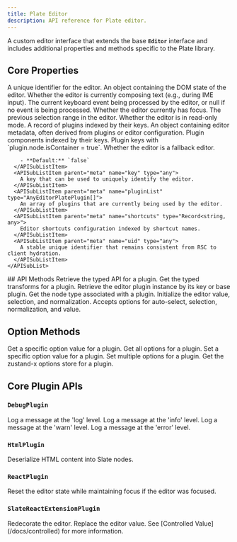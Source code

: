 ```yaml
---
title: Plate Editor
description: API reference for Plate editor.
---
```


A custom editor interface that extends the base **`Editor`** interface and includes additional properties and methods specific to the Plate library.

## Core Properties

<API name="Properties">
<APIAttributes>
  <APIItem name="id" type="any">
    A unique identifier for the editor.
  </APIItem>
  <APIItem name="dom" type="object">
    An object containing the DOM state of the editor.
    <APISubList>
      <APISubListItem parent="dom" name="composing" type="boolean">
        Whether the editor is currently composing text (e.g., during IME input).
      </APISubListItem>
      <APISubListItem parent="dom" name="currentKeyboardEvent" type="KeyboardEventLike | null">
        The current keyboard event being processed by the editor, or null if no event is being processed.
      </APISubListItem>
      <APISubListItem parent="dom" name="focused" type="boolean">
        Whether the editor currently has focus.
      </APISubListItem>
      <APISubListItem parent="dom" name="prevSelection" type="TRange | null">
        The previous selection range in the editor.
      </APISubListItem>
      <APISubListItem parent="dom" name="readOnly" type="boolean">
        Whether the editor is in read-only mode.
      </APISubListItem>
    </APISubList>
  </APIItem>
  <APIItem name="plugins" type="Record<string, AnyEditorPlatePlugin>">
    A record of plugins indexed by their keys.
  </APIItem>
  <APIItem name="meta" type="object">
    An object containing editor metadata, often derived from plugins or editor configuration.
    <APISubList>
      <APISubListItem parent="meta" name="components" type="Record<string, React.FC<any>>">
        Plugin components indexed by their keys.
      </APISubListItem>
      <APISubListItem parent="meta" name="node.isContainer" type="string[]">
        Plugin keys with `plugin.node.isContainer = true`.
      </APISubListItem>
      <APISubListItem parent="meta" name="isFallback" type="boolean">
        Whether the editor is a fallback editor.
        
        - **Default:** `false`
      </APISubListItem>
      <APISubListItem parent="meta" name="key" type="any">
        A key that can be used to uniquely identify the editor.
      </APISubListItem>
      <APISubListItem parent="meta" name="pluginList" type="AnyEditorPlatePlugin[]">
        An array of plugins that are currently being used by the editor.
      </APISubListItem>
      <APISubListItem parent="meta" name="shortcuts" type="Record<string, any>">
        Editor shortcuts configuration indexed by shortcut names.
      </APISubListItem>
      <APISubListItem parent="meta" name="uid" type="any">
        A stable unique identifier that remains consistent from RSC to client hydration.
      </APISubListItem>
    </APISubList>
  </APIItem>
</APIAttributes>
</API>
## API Methods

<API name="API">
<APIMethods>
  <APIItem name="getApi" type="(plugin: PlatePlugin) => EditorApi & PlatePlugin['api']">
    Retrieve the typed API for a plugin.
  </APIItem>
  <APIItem name="getTransforms" type="(plugin: PlatePlugin) => EditorTransforms & PlatePlugin['transforms']">
    Get the typed transforms for a plugin.
  </APIItem>
  <APIItem name="getPlugin" type="(plugin: PlatePlugin) => PlatePlugin">
    Retrieve the editor plugin instance by its key or base plugin.
  </APIItem>
  <APIItem name="getType" type="(plugin: PlatePlugin) => string">
    Get the node type associated with a plugin.
  </APIItem>
  <APIItem name="init" type="(options: InitOptions) => Promise<void>">
    Initialize the editor value, selection, and normalization. Accepts options for auto-select, selection, normalization, and value.
  </APIItem>
</APIMethods>
</API>

## Option Methods

<API name="Options">
<APIMethods>
  <APIItem name="getOption" type="(plugin: PlatePlugin, optionKey: string) => any">
    Get a specific option value for a plugin.
  </APIItem>
  <APIItem name="getOptions" type="(plugin: PlatePlugin) => any">
    Get all options for a plugin.
  </APIItem>
  <APIItem name="setOption" type="(plugin: PlatePlugin, optionKey: string, value: any) => void">
    Set a specific option value for a plugin.
  </APIItem>
  <APIItem name="setOptions" type="(plugin: PlatePlugin, options: (draft: object) => void | Partial<object>) => void">
    Set multiple options for a plugin.
  </APIItem>
  <APIItem name="getOptionsStore" type="(plugin: PlatePlugin) => any">
    Get the zustand-x options store for a plugin.
  </APIItem>
</APIMethods>
</API>

## Core Plugin APIs

### `DebugPlugin`

<API name="DebugPlugin">
<APIListAPI>
  <APIItem name="editor.api.debug.log" type="(...args: any[]) => void">
    Log a message at the 'log' level.
  </APIItem>
  <APIItem name="editor.api.debug.info" type="(...args: any[]) => void">
    Log a message at the 'info' level.
  </APIItem>
  <APIItem name="editor.api.debug.warn" type="(...args: any[]) => void">
    Log a message at the 'warn' level.
  </APIItem>
  <APIItem name="editor.api.debug.error" type="(...args: any[]) => void">
    Log a message at the 'error' level.
  </APIItem>
</APIListAPI>
</API>

### `HtmlPlugin`

<API name="HtmlPlugin">
<APIListAPI>
  <APIItem name="editor.api.html.deserialize" type="(options: { element: HTMLElement }) => Descendant[]">
    Deserialize HTML content into Slate nodes.
  </APIItem>
</APIListAPI>
</API>

### `ReactPlugin`

<API name="ReactPlugin">
<APITransforms>
  <APIItem name="editor.tf.reset" type="() => void">
    Reset the editor state while maintaining focus if the editor was focused.
  </APIItem>
</APITransforms>
</API>

### `SlateReactExtensionPlugin`

<API name="SlateReactExtensionPlugin">
<APIListAPI>
  <APIItem name="editor.api.redecorate" type="() => void">
    Redecorate the editor.
  </APIItem>
</APIListAPI>

<APITransforms>
  <APIItem name="editor.tf.setValue" type="(value: Value) => void">
    Replace the editor value. See [Controlled Value](/docs/controlled) for more information.
  </APIItem>
</APITransforms>


</API>
